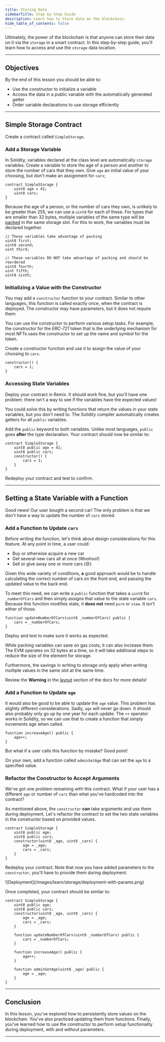 ```yaml
---
title: Storing Data
sidebarTitle: Step by Step Guide
description: Learn how to Store data on the blockchain.
hide_table_of_contents: false
---
```


Ultimately, the power of the blockchain is that anyone can store their data on it via the `storage` in a smart contract. In this step-by-step guide, you'll learn how to access and use the `storage` data location.

---

## Objectives

By the end of this lesson you should be able to:

- Use the constructor to initialize a variable
- Access the data in a public variable with the automatically generated getter
- Order variable declarations to use storage efficiently

---

## Simple Storage Contract

Create a contract called `SimpleStorage`.

### Add a Storage Variable

In Solidity, variables declared at the class level are automatically `storage` variables. Create a variable to store the age of a person and another to store the number of cars that they own. Give `age` an initial value of your choosing, but don't make an assignment for `cars`;

<Accordion title="Reveal code">

```solidity
contract SimpleStorage {
    uint8 age = 41;
    uint8 cars;
}
```

</Accordion>

Because the age of a person, or the number of cars they own, is unlikely to be greater than 255, we can use a `uint8` for each of these. For types that are smaller than 32 bytes, multiple variables of the same type will be [packed] in the same storage slot. For this to work, the variables must be declared together.

```solidity
// These variables take advantage of packing
uint8 first;
uint8 second;
uint third;

// These variables DO NOT take advantage of packing and should be reordered
uint8 fourth;
uint fifth;
uint8 sixth;
```

### Initializing a Value with the Constructor

You may add a `constructor` function to your contract. Similar to other languages, this function is called exactly once, when the contract is deployed. The constructor may have parameters, but it does not require them.

You can use the constructor to perform various setup tasks. For example, the constructor for the _ERC-721_ token that is the underlying mechanism for most NFTs uses the constructor to set up the name and symbol for the token.

Create a constructor function and use it to assign the value of your choosing to `cars`.

<Accordion title="Reveal code">

```solidity
constructor() {
    cars = 1;
}
```

</Accordion>

### Accessing State Variables

Deploy your contract in Remix. It should work fine, but you'll have one problem: there isn't a way to see if the variables have the expected values!

You could solve this by writing functions that return the values in your state variables, but you don't need to. The Solidity compiler automatically creates getters for all `public` variables.

Add the `public` keyword to both variables. Unlike most languages, `public` goes **after** the type declaration. Your contract should now be similar to:

<Accordion title="Reveal code">

```solidity
contract SimpleStorage {
    uint8 public age = 41;
    uint8 public cars;
    constructor() {
        cars = 1;
    }
}
```

</Accordion>

Redeploy your contract and test to confirm.

---

## Setting a State Variable with a Function

Good news! Our user bought a second car! The only problem is that we don't have a way to update the number of `cars` stored.

### Add a Function to Update `cars`

Before writing the function, let's think about design considerations for this feature. At any point in time, a user could:

- Buy or otherwise acquire a new car
- Get several new cars all at once (Woohoo!)
- Sell or give away one or more cars (😞)

Given this wide variety of conditions, **a** good approach would be to handle calculating the correct number of cars on the front end, and passing the updated value to the back end.

To meet this need, we can write a `public` function that takes a `uint8` for `_numberOfCars` and then simply assigns that value to the state variable `cars`. Because this function modifies state, it **does not** need `pure` or `view`. It isn't either of those.

<Accordion title="Reveal code">

```solidity
function updateNumberOfCars(uint8 _numberOfCars) public {
    cars = _numberOfCars;
}
```

</Accordion>

Deploy and test to make sure it works as expected.

<Warning>
While packing variables can save on gas costs, it can also increase them. The EVM operates on 32 bytes at a time, so it will take additional steps to reduce the size of the element for storage.

Furthermore, the savings in writing to storage only apply when writing multiple values in the same slot at the same time.

Review the **Warning** in the [layout] section of the docs for more details!
</Warning>


### Add a Function to Update `age`

It would also be good to be able to update the `age` value. This problem has slightly different considerations. Sadly, `age` will never go down. It should also probably only go up by one year for each update. The `++` operator works in Solidity, so we can use that to create a function that simply increments age when called.

<Accordion title="Reveal code">


```solidity
function increaseAge() public {
    age++;
}
```

</Accordion>


But what if a user calls this function by mistake? Good point!

On your own, add a function called `adminSetAge` that can set the `age` to a specified value.

### Refactor the Constructor to Accept Arguments

We've got one problem remaining with this contract. What if your user has a different `age` or number of `cars` than what you've hardcoded into the contract?

As mentioned above, the `constructor` **can** take arguments and use them during deployment. Let's refactor the contract to set the two state variables in the constructor based on provided values.

<Accordion title="Reveal code">

```solidity
contract SimpleStorage {
    uint8 public age;
    uint8 public cars;
    constructor(uint8 _age, uint8 _cars) {
        age = _age;
        cars = _cars;
    }
}
```

</Accordion>

Redeploy your contract. Note that now you have added parameters to the `constructor`, you'll have to provide them during deployment.

<Frame>
![Deployment](/images/learn/storage/deployment-with-params.png)
</Frame>

Once completed, your contract should be similar to:


<Accordion title="Reveal code">

```solidity
contract SimpleStorage {
    uint8 public age;
    uint8 public cars;
    constructor(uint8 _age, uint8 _cars) {
        age = _age;
        cars = _cars;
    }

    function updateNumberOfCars(uint8 _numberOfCars) public {
        cars = _numberOfCars;
    }

    function increaseAge() public {
        age++;
    }

    function adminSetAge(uint8 _age) public {
        age = _age;
    }
}
```

</Accordion>

---

## Conclusion

In this lesson, you've explored how to persistently store values on the blockchain. You've also practiced updating them from functions. Finally, you've learned how to use the constructor to perform setup functionality during deployment, with and without parameters.

---

[packed]: https://docs.soliditylang.org/en/v0.8.17/internals/layout_in_storage.html
[layout]: https://docs.soliditylang.org/en/v0.8.17/internals/layout_in_storage.html


<PolicyBanner />